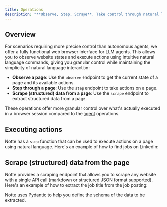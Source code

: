 ```yaml
---
title: Operations
description: "**Observe, Step, Scrape**. Take control through natural language commands"
---
```



## Overview

For scenarios requiring more precise control than autonomous agents, we offer a fully functional web browser interface for LLM agents. This allows you to observe website states and execute actions using intuitive natural language commands, giving you granular control while maintaining the simplicity of natural language interaction:

* **Observe a page**: Use the `observe` endpoint to get the current state of a page and its available actions.
* **Step through a page**: Use the `step` endpoint to take actions on a page.
* **Scrape (structured) data from a page**: Use the `scrape` endpoint to extract structured data from a page.

These operations offer more granular control over what's actually executed in a browser session compared to the [agent](/side/fullstack/agents) operations.

## Executing actions

Notte has a `step` function that can be used to execute actions on a page using natural language. Here's an example of how to find jobs on LinkedIn:

<LinkedInStep/>

## Scrape (structured) data from the page

Notte provides a scraping endpoint that allows you to scrape any website with a single API call (markdown or structured JSON format supported). Here's an example of how to extract the job title from the job posting:

<ScrapePython />

Notte uses Pydantic to help you define the schema of the data to be extracted.



